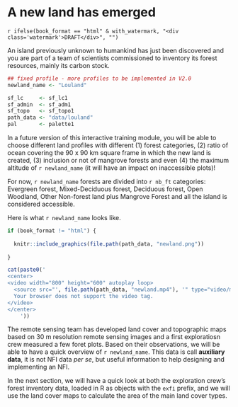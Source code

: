 
\newpage

# A new land has emerged {#newland}

`r ifelse(book_format == "html" & with_watermark, "<div class='watermark'>DRAFT</div>", "")`

An island previously unknown to humankind has just been discovered and you are part of a team of scientists commissioned to inventory its forest resources, mainly its carbon stock.

```r

## fixed profile - more profiles to be implemented in V2.0
newland_name <- "Louland"

sf_lc     <- sf_lc1
sf_admin  <- sf_adm1
sf_topo   <- sf_topo1
path_data <- "data/louland"
pal       <- palette1
``` 

::::::{.infobox data-latex=""}

In a future version of this interactive training module, you will be able to choose different land profiles with different (1) forest categories, (2) ratio of ocean covering the 90 x 90 km square frame in which the new land is created, (3) inclusion or not of mangrove forests and even (4) the maximum altitude of ```r newland_name``` (it will have an impact on inaccessible plots)!

For now, ```r newland_name``` forests are divided into ```r nb_ft``` categories: Evergreen forest, Mixed-Deciduous forest, Deciduous forest, Open Woodland, Other Non-forest land plus Mangrove Forest and all the island is considered accessible.

::::::


Here is what ```r newland_name``` looks like.


```r

if (book_format != "html") {
  
  knitr::include_graphics(file.path(path_data, "newland.png"))
  
} 

```


```r

cat(paste0('
<center>
<video width="800" height="600" autoplay loop>
  <source src="', file.path(path_data, "newland.mp4"), '" type="video/mp4">
  Your browser does not support the video tag.
</video>
</center>
    '))

```


The remote sensing team has developed land cover and topographic maps based on 30 m resolution remote sensing images and a first exploratiosn crew measured a few foret plots. Based on their observations, we will be able to have a quick overview of ```r newland_name```. This data is call **auxiliary data**, it is not NFI data *per se*, but useful information to help designing and implementing an NFI.

In the next section, we will have a quick look at both the exploration crew's forest inventory data, loaded in R as objects with the `exfi` prefix, and we will use the land cover maps to calculate the area of the main land cover types.

\  
